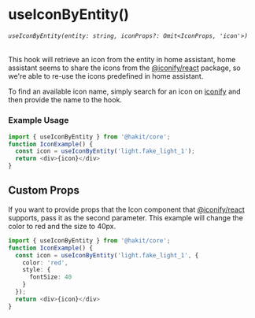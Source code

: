 
<Meta title="HOOKS/useIconByEntity" />

# useIconByEntity()
###### `useIconByEntity(entity: string, iconProps?: Omit<IconProps, 'icon'>)`
This hook will retrieve an icon from the entity in home assistant, home assistant seems to share the icons from the [@iconify/react](https://iconify.design/docs/icon-components/react/) package, so we're able to re-use the icons predefined in home assistant.

To find an available icon name, simply search for an icon on [iconify](https://icon-sets.iconify.design/) and then provide the name to the hook.

### Example Usage

```ts
import { useIconByEntity } from '@hakit/core';
function IconExample() {
  const icon = useIconByEntity('light.fake_light_1');
  return <div>{icon}</div>
}
```

## Custom Props

If you want to provide props that the Icon component that [@iconify/react](https://iconify.design/docs/icon-components/react/) supports, pass it as the second parameter.
This example will change the color to red and the size to 40px.
```ts
import { useIconByEntity } from '@hakit/core';
function IconExample() {
  const icon = useIconByEntity('light.fake_light_1', {
    color: 'red',
    style: {
      fontSize: 40
    }
  });
  return <div>{icon}</div>
}
```
